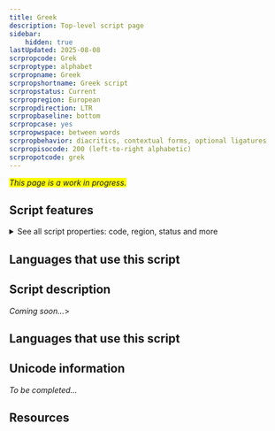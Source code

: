 ```yaml
---
title: Greek
description: Top-level script page
sidebar:
    hidden: true
lastUpdated: 2025-08-08
scrpropcode: Grek
scrproptype: alphabet
scrpropname: Greek
scrpropshortname: Greek script
scrpropstatus: Current
scrpropregion: European
scrpropdirection: LTR
scrpropbaseline: bottom
scrpropcase: yes
scrpropwspace: between words
scrpropbehavior: diacritics, contextual forms, optional ligatures
scrpropisocode: 200 (left-to-right alphabetic)
scrpropotcode: grek
---
```


<span style='background-color:yellow'>_This page is a work in progress._</span>


## Script features

<details>
<summary> See all script properties: code, region, status and more</summary>
<ScriptInfo />
</details>

## Languages that use this script

<WsList script='Grek' wsMax='5' />

## Script description

_Coming soon..._>

## Languages that use this script

<WsList script='Grek' wsMax='5' />

## Unicode information

_To be completed..._

## Resources

<ScriptResources detailSummary='seemore' />

